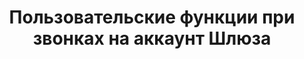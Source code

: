 ---
title: "Пользовательские функции при звонках на аккаунт Шлюза"
description: "Что видят пользователи при звонках на единый Telegram-аккаунт через SIP.TG, набор доступных для них функций (DTMF, Автоответ, выбор Линии, кнопка Перезвонить, указание внутреннего номера и звонок через Callback)"
og:image: "docs2/images/cover-gateway.png"
sidebarTitle: "Пользовательские функции"
---